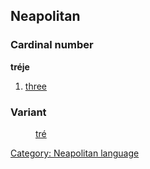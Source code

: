 ==Neapolitan==
===Cardinal number===
'''tréje'''
# [[three]]

===Variant===
:[[tré]]

[[Category: Neapolitan language]]